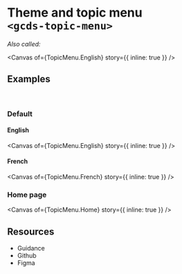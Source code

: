 
<Meta of={TopicMenu} name="Overview" />

# Theme and topic menu<br/>`<gcds-topic-menu>`

_Also called:_



<Canvas
  of={TopicMenu.English}
  story={{ inline: true }}
/>

## Examples
<br/>

### Default

#### English

<Canvas
  of={TopicMenu.English}
  story={{ inline: true }}
/>

#### French

<Canvas
  of={TopicMenu.French}
  story={{ inline: true }}
/>

### Home page

<Canvas
  of={TopicMenu.Home}
  story={{ inline: true }}
/>

## Resources

<ul>
  <li>
    <gcds-button type="link" button-style="text-only" href="https://design-system.alpha.canada.ca/en/components/theme-topic-menu/" target="_blank">Guidance</gcds-button>
  </li>
  <li>
    <gcds-button type="link" button-style="text-only" href="https://github.com/cds-snc/gcds-components/tree/main/packages/web/src/components/gcds-topic-men" target="_blank">Github</gcds-button>
  </li>
  <li>
    <gcds-button type="link" button-style="text-only" href="https://www.figma.com/file/mh2maMG2NBtk41k1O1UGHV/Canadian-Digital-Service%E2%80%A8---GC-Design-System?type=design&node-id=7301-1409&mode=design&t=QC9vPhyviCSe8v0s-0" target="_blank">Figma</gcds-button>
  </li>
</ul>
